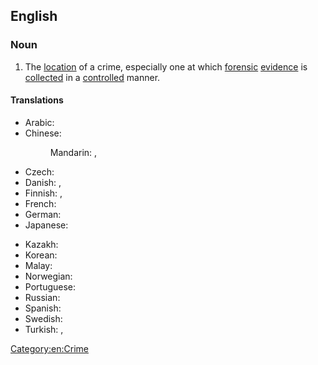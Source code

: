 ==English==

===Noun===
{{wikipedia}}
{{en-noun}}

# The [[location]] of a crime, especially one at which [[forensic]] [[evidence]] is [[collect]]ed in a [[controlled]] manner.

====Translations====
{{trans-top|location of a crime}}
* Arabic: {{t|ar|مَسْرَح جَرِيمَة}}
* Chinese:
*: Mandarin: {{t+|cmn|犯罪現場|sc=Hani}}, {{t+|cmn|犯罪现场|tr=fànzuì xiànchǎng|sc=Hani}}
* Czech: {{t|cs|místo činu|n}}
* Danish: {{t|da|gerningssted|n}}, {{t|da|åsted|n}}
* Finnish: {{t+|fi|rikospaikka}}, {{t|fi|tekopaikka}}
* French: {{t+|fr|scène de crime|f}}
* German: {{t+|de|Tatort|m}}
* Japanese: {{t|ja|犯行現場|tr=はんこうげんば, hankō genba|sc=Jpan}}
{{trans-mid}}
* Kazakh: {{t|kk|қылмыс орны|sc=Cyrl}}
* Korean: {{t|ko|범행 현장|sc=Kore}}
* Malay: {{t|ms|tempat kejadian}}
* Norwegian: {{t+|no|åsted}}
* Portuguese: {{t|pt|[[cena]] [[do]] [[crime]]|f}}
* Russian: {{t|ru|ме́сто преступле́ния|n}}
* Spanish: {{t+|es|escena|f|alt=escena del crimen}}
* Swedish: {{t+|sv|brottsplats|c}}
* Turkish: {{t|tr|olay yeri}}, {{t|tr|suç mahali}}
{{trans-bottom}}

[[Category:en:Crime]]